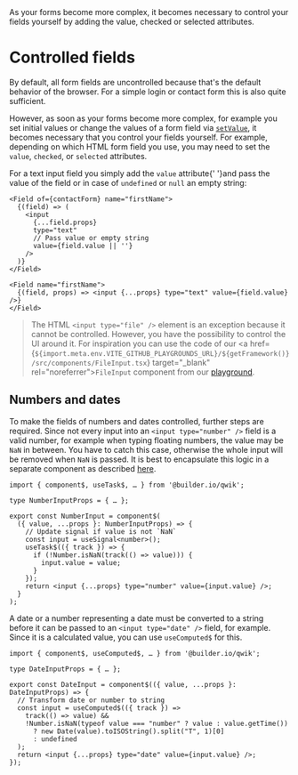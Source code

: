 
<Title>Controlled fields</Title>
<Description>
  As your forms become more complex, it becomes necessary to control your fields
  yourself by adding the value, checked or selected attributes.
</Description>

# Controlled fields

By default, all form fields are uncontrolled because that's the default behavior of the browser. For a simple login or contact form this is also quite sufficient.

However, as soon as your forms become more complex, for example you set initial values or change the values of a form field via <A href="/api/setValue">`setValue`</A>, it becomes necessary that you control your fields yourself. For example, depending on which HTML form field you use, you may need to set the `value`, `checked`, or `selected` attributes.

For a text input field you simply add the `value` attribute<Solid>{' '}and pass the value of the field or in case of `undefined` or `null` an empty string</Solid>:

<Solid block>

```tsx
<Field of={contactForm} name="firstName">
  {(field) => (
    <input
      {...field.props}
      type="text"
      // Pass value or empty string
      value={field.value || ''}
    />
  )}
</Field>
```

</Solid>

<Qwik block>

```tsx
<Field name="firstName">
  {(field, props) => <input {...props} type="text" value={field.value} />}
</Field>
```

</Qwik>

> The HTML `<input type="file" />` element is an exception because it cannot be controlled. However, you have the possibility to control the UI around it. For inspiration you can use the code of our <a href={`${import.meta.env.VITE_GITHUB_PLAYGROUNDS_URL}/${getFramework()}/src/components/FileInput.tsx`} target="\_blank" rel="noreferrer">`FileInput`</a> component from our <A href="/playground/special">playground</A>.

<Qwik block>

## Numbers and dates

To make the fields of numbers and dates controlled, further steps are required. Since not every input into an `<input type="number" />` field is a valid number, for example when typing floating numbers, the value may be `NaN` in between. You have to catch this case, otherwise the whole input will be removed when `NaN` is passed. It is best to encapsulate this logic in a separate component as described <A href="/guides/input-components">here</A>.

```tsx
import { component$, useTask$, … } from '@builder.io/qwik';

type NumberInputProps = { … };

export const NumberInput = component$(
  ({ value, ...props }: NumberInputProps) => {
    // Update signal if value is not `NaN`
    const input = useSignal<number>();
    useTask$(({ track }) => {
      if (!Number.isNaN(track(() => value))) {
        input.value = value;
      }
    });
    return <input {...props} type="number" value={input.value} />;
  }
);
```

A date or a number representing a date must be converted to a string before it can be passed to an `<input type="date" />` field, for example. Since it is a calculated value, you can use `useComputed$` for this.

```tsx
import { component$, useComputed$, … } from '@builder.io/qwik';

type DateInputProps = { … };

export const DateInput = component$(({ value, ...props }: DateInputProps) => {
  // Transform date or number to string
  const input = useComputed$(({ track }) =>
    track(() => value) &&
    !Number.isNaN(typeof value === "number" ? value : value.getTime())
      ? new Date(value).toISOString().split("T", 1)[0]
      : undefined
  );
  return <input {...props} type="date" value={input.value} />;
});
```

</Qwik>
